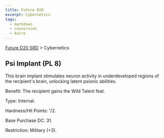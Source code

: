 ```yaml
---
title: Future D20
excerpt: Cybernetics
tags:
  - markdown
  - conversion
  - Astro
---
```






[Future D20 SRD]( / ) > Cybernetics




## Psi Implant (PL 8)


This brain implant stimulates neuron activity in underdeveloped regions of the recipient's brain, unlocking latent psionic abilities.


Benefit: The recipient gains the Wild Talent feat.


Type: Internal.


Hardness/Hit Points: '/2.


Base Purchase DC: 31.


Restriction: Military (+3).



